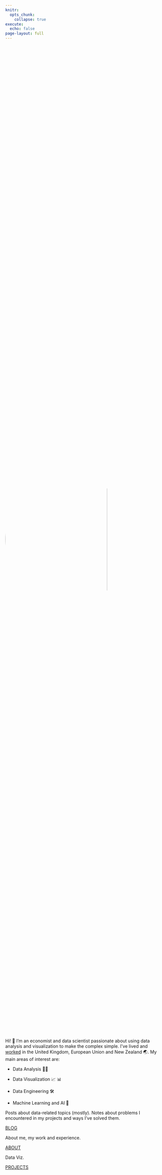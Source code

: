 ```yaml
---
knitr:
  opts_chunk: 
    collapse: true
execute: 
  echo: false
page-layout: full
---
```


::: grid
::: g-col-12
:::

::: {.g-col-12 .g-col-md-4}

![](images/MM.jpg){.profile-pic style="clip-path: circle();" fig-alt="Michal photo" fig-align="center" width="80%"}

:::

::: {.g-col-12 .g-col-md-8}

Hi! 👋 I'm an economist and data scientist passionate about using data analysis and visualization to make the complex simple. I've lived and [worked](https://www.linkedin.com/in/mottl/){target="_blank"} in the United Kingdom, European Union and New Zealand 🌏. My main areas of interest are:

-   Data Analysis 🔎🔬

-   Data Visualization 📈 📊

-   Data Engineering 🛠️

-   Machine Learning and AI 🤖

:::

::: {.g-col-12 .g-col-md-4}
::: {#card-second-color .card .h-100}
::: {.card-body .d-flex .flex-column}
<p class="card-text">

Posts about data-related topics (mostly). Notes about problems I encountered in my projects and ways I've solved them.

</p>

::: {style="margin-top: auto;"}
<a href="posts.qmd" class="card-link second-color-link heading-font">BLOG</a>
:::
:::
:::
:::

::: {.g-col-12 .g-col-md-4}
::: {#card-first-color .card .h-100}
::: {.card-body .d-flex .flex-column}
<p class="card-text">

About me, my work and experience.

</p>

::: {style="margin-top: auto;"}
<a href="about.qmd" class="card-link heading-font">ABOUT</a>
:::
:::
:::
:::

::: {.g-col-12 .g-col-md-4}
::: {.card .h-100}
::: {.card-body .d-flex .flex-column}
<p class="card-text">

Data Viz.

</p>

::: {style="margin-top: auto;"}
<a href="packages.qmd" class="card-link second-color-link heading-font">PROJECTS</a>
:::
:::
:::
:::


:::




